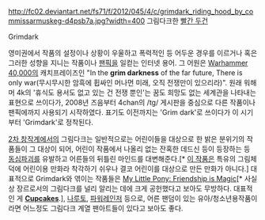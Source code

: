 http://fc02.deviantart.net/fs71/f/2012/045/4/c/grimdark_riding_hood_by_commissarmuskeg-d4psb7a.jpg?width=400
그림다크한 [[빨간 두건]]

Grimdark

영미권에서 작품의 설정이나 상황이 우울하고 폭력적인 등 어두운 경우를 이르거나 혹은 그러한 성향을 지니는 작품이나 [[팬픽]]을 일컫는 인터넷 용어. 그 어원은 [[Warhammer 40,000]]의 캐치프레이즈인 "In the '''grim darkness''' of the far future, There is only war(무시무시한 암흑에 휩싸인 머나먼 미래, 오직 전쟁만이 있으리라)". 원래 워해머 4k의 '휴식도 용서도 없고 있는 건 전쟁 뿐인'는 꿈도 희망도 없는 세계관을 나타내는 표현으로 쓰이다가, 2008년 즈음부터 4chan의 /tg/ 게시판을 중심으로 다른 작품이나 팬픽에까지 사용되기 시작하였다. 표기도 이전까지는 'Grim dark'로 쓰이다가 이 시기부터 'Grimdark'로 정착된다.

[[2차 창작]]계에서의 그림다크는 일반적으로는 어린이들을 대상으로 한 밝은 분위기의 작품들이 그 대상이 되어, 어린이 작품에서 나올리 없는 잔혹한 데드신 등이 등장하는 등 [[동심파괴]]를 유발하고 어른들의 뒤틀린 마인드를 대변해준다.[* [[해트프|이 작품]]은 특유의 그림체 덕에 어린이용 만화라 착각하기 쉬우나 결코 어린이를 대상으로 만든 만화가 아니다.] 대표적으로 Grimdark와 엮이는 작품들은 [[My Little Pony: Friendship is Magic]][* 사실상 장르로서의 그림다크를 널리 알리는 데에 크게 공헌했다고 보아도 무방하다. 대표적인 게 '''[[핑키 파이#s-7.4|Cupcakes]]'''.], [[나루토]], [[파워레인저]] 등으로, 어른 팬덤이 있는 유아/청소년용작품이라면 어느정도 그림다크 계열 팬아트들이 있다고 보아도 좋다.
